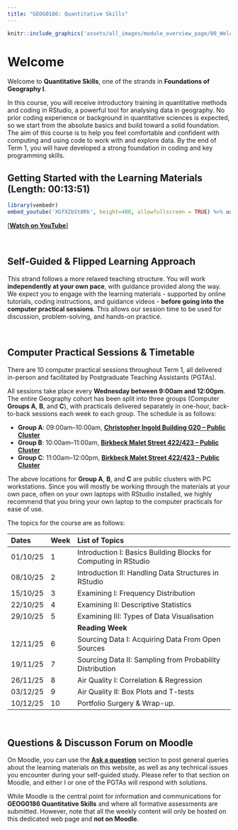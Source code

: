```yaml
---
title: "GEOG0186: Quantitative Skills"
---
```


```r
knitr::include_graphics('assets/all_images/module_overview_page/00_Welcome_Page_Animation.gif') 
```

# Welcome {.unnumbered}

Welcome to **Quantitative Skills**, one of the strands in **Foundations of Geography I**. 

In this course, you will receive introductory training in quantitative methods and coding in RStudio, a powerful tool for analysing data in geography. No prior coding experience or background in quantitative sciences is expected, so we start from the absolute basics and build toward a solid foundation. The aim of this course is to help you feel comfortable and confident with computing and using code to work with and explore data. By the end of Term 1, you will have developed a strong foundation in coding and key programming skills.

## Getting Started with the Learning Materials  (Length: 00:13:51)

```r
library(vembedr)
embed_youtube('XGfX2bSt8Rk', height=400, allowfullscreen = TRUE) %>% use_align('center')
```
[[**Watch on YouTube**]](https://youtu.be/XGfX2bSt8Rk)

</br>

## Self-Guided & Flipped Learning Approach {.unnumbered}

This strand follows a more relaxed teaching structure. You will work **independently at your own pace**, with guidance provided along the way. We expect you to engage with the learning materials - supported by online tutorials, coding instructions, and guidance videos - **before going into the computer practical sessions**. This allows our session time to be used for discussion, problem-solving, and hands-on practice.

</br>

## Computer Practical Sessions & Timetable  {.unnumbered}

There are 10 computer practical sessions throughout Term 1, all delivered in-person and facilitated by Postgraduate Teaching Assistants (PGTAs).

All sessions take place every **Wednesday between 9:00am and 12:00pm**. The entire Geography cohort has been split into three groups (Computer **Groups A**, **B**, and **C**), with practicals delivered separately in one-hour, back-to-back sessions each week to each group. The schedule is as follows:

 - **Group A**: 09:00am–10:00am, [**Christopher Ingold Building G20 – Public Cluster**](http://www.ucl.ac.uk/maps/christopher-ingold-building)
 - **Group B**: 10:00am–11:00am, [**Birkbeck Malet Street 422/423 – Public Cluster**](https://maps.app.goo.gl/NPnPuS7PP7renp8Q6)
 - **Group C**: 11:00am–12:00pm, [**Birkbeck Malet Street 422/423 – Public Cluster**](https://maps.app.goo.gl/NPnPuS7PP7renp8Q6)

:::{.callout-important}
The above locations for **Group A**, **B**, and **C** are public clusters with PC workstations. Since you will mostly be working through the materials at your own pace, often on your own laptops with RStudio installed, we highly recommend that you bring your own laptop to the computer practicals for ease of use.
:::

The topics for the course are as follows:

|Dates    | Week | List of Topics                                                  |
|:--------|:-----|:----------------------------------------------------------------|
|01/10/25 | 1    | Introduction I: Basics Building Blocks for Computing in RStudio |
|08/10/25 | 2    | Introduction II: Handling Data Structures in RStudio            |
|15/10/25 | 3    | Examining I: Frequency Distribution                             |
|22/10/25 | 4    | Examining II: Descriptive Statistics                            |
|29/10/25 | 5    | Examining III: Types of Data Visualisation                      |
|         |      | **Reading Week**                                                |
|12/11/25 | 6    | Sourcing Data I: Acquiring Data From Open Sources               |
|19/11/25 | 7    | Sourcing Data II: Sampling from Probability Distribution        |
|26/11/25 | 8    | Air Quality I: Correlation & Regression                         |
|03/12/25 | 9    | Air Quality II: Box Plots and T-tests                           |
|10/12/25 | 10   | Portfolio Surgery & Wrap-up.                                    |

</br>

## Questions & Discusson Forum on Moodle {.unnumbered}

On Moodle, you can use the [**Ask a question**](https://moodle.ucl.ac.uk/course/section.php?id=1274325) section to post general queries about the learning materials on this website, as well as any technical issues you encounter during your self-guided study. Please refer to that section on Moodle, and either I or one of the PGTAs will respond with solutions.

:::{.callout-important}
While Moodle is the central point for information and communications for **GEOG0186 Quantitative Skills** and where all formative assessments are submitted. However, note that all the weekly content will only be hosted on this dedicated web page and **not on Moodle**.
:::